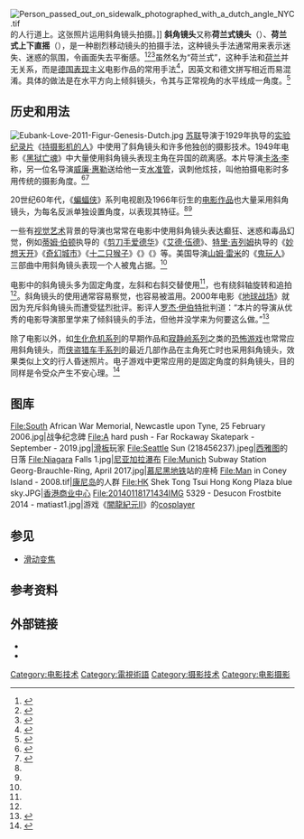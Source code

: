 {{NoteTA|G1=电影译名|G2=Games}}
[[File:Person_passed_out_on_sidewalk_photographed_with_a_dutch_angle_NYC.tif|thumb]]的人行道上。这张照片运用斜角镜头拍摄。]]
'''斜角镜头'''又称'''荷兰式镜头'''（{{lang-en|Dutch angle}}）、'''荷兰式上下直摇'''（{{lang|en|Dutch tilt}}），是一种剧烈移动镜头的拍摄手法，这种镜头手法通常用来表示迷失、迷惑的氛围，令画面失去平衡感。<ref>{{cite web |title=作为一个专业摄影师，这30种镜头你不能不知道！ |url=https://107cine.com/stream/93174/ |website=影视工业网 |accessdate=2020-10-23 |date=2017-07-31 |archive-date=2020-10-28 |archive-url=https://web.archive.org/web/20201028030710/https://107cine.com/stream/93174/ |dead-url=no }}</ref><ref>{{Cite web|title=动态视觉基础知识01-镜头角度_俯角|url=http://www.sohu.com/a/337381304_654718|accessdate=2020-10-23|author=|date=|format=|publisher=搜狐|archive-date=2020-10-28|archive-url=https://web.archive.org/web/20201028030709/https://www.sohu.com/a/337381304_654718|dead-url=no}}</ref><ref>{{Cite web|title=Should You Use A Dutch Angle Shot in Your Films? (Answer: Yes, But...)|url=https://nofilmschool.com/2015/09/should-you-use-dutch-angles-films-yes-but|accessdate=2020-10-25|date=2015-09-04|work=No Film School|language=en|archive-date=2020-10-06|archive-url=https://web.archive.org/web/20201006154554/https://nofilmschool.com/2015/09/should-you-use-dutch-angles-films-yes-but|dead-url=no}}</ref>虽然名为“荷兰式”，这种手法和[[荷兰|荷兰]]并无关系，而是[[德国表现主义|德国表现主义]]电影作品的常用手法<ref>{{Cite web|title=Dutch angle - Hollywood Lexicon|url=http://www.hollywoodlexicon.com/dutchangle.html|accessdate=2020-10-25|work=www.hollywoodlexicon.com|archive-date=2020-02-18|archive-url=https://web.archive.org/web/20200218172850/http://www.hollywoodlexicon.com/dutchangle.html|dead-url=no}}</ref>，因英文{{Linktext|Dutch|lang=en}}和德文{{Linktext|Deutsch|lang=de}}拼写相近而易混淆。具体的做法是在水平方向上倾斜镜头，令其与正常视角的水平线成一角度。<ref>{{Cite web|title=How Subjective Use of the Dutch Angle Camera Technique Evokes Disorienting Doubt Within a Scene|url=https://laughingsquid.com/dutch-angle-camera-technique/|accessdate=2020-10-25|date=2018-04-20|work=Laughing Squid|language=en-US|archive-date=2019-08-31|archive-url=https://web.archive.org/web/20190831003738/https://laughingsquid.com/dutch-angle-camera-technique/|dead-url=no}}</ref>

{{clear}}

== 历史和用法 ==
[[File:Eubank-Love-2011-Figur-Genesis-Dutch.jpg|thumb]]
[[苏联|苏联]]导演{{Le|吉加·维尔托夫|Dziga Vertov}}于1929年执导的[[实验片|实验]][[纪录片|纪录片]]《[[持攝影機的人|持摄影机的人]]》中使用了斜角镜头和许多他独创的摄影技术。1949年电影《[[黑狱亡魂|黑狱亡魂]]》中大量使用斜角镜头表现主角在异国的疏离感。本片导演[[卡洛·李|卡洛·李]]称，另一位名导演[[威廉·惠勒|威廉·惠勒]]送给他一支[[水準管|水准管]]，讽刺他炫技，叫他拍摄电影时多用传统的摄影角度。<ref name=":0">{{Cite web|title=The Filmmaker's Handbook: What is a Dutch Tilt|url=http://screenprism.com/insights/article/what-is-a-dutch-tilt-and-how-is-it-used|accessdate=|author=|date=|format=|publisher=ScreenPrism|language=en|archive-date=2019-08-31|archive-url=https://web.archive.org/web/20190831003739/http://screenprism.com/insights/article/what-is-a-dutch-tilt-and-how-is-it-used|dead-url=no}}</ref><ref name=":1">{{Cite book|title=Oblique Shot (Dutch Angle)|last=Mamer|first=Bruce|publisher=Cengage Learning|year=2008|isbn=978-0-495-41116-1|location=Belmont|pages=9-10|series=Film Production Technique: Creating the Accomplished Image}}</ref>

20世纪60年代，《[[蝙蝠俠_(電視劇)|蝙蝠侠]]》系列电视剧及1966年衍生的[[蝙蝠侠_(1966年电影)|电影作品]]也大量采用斜角镜头，为每名反派单独设置角度，以表现其特征。<ref name=":0" /><ref name=":1" />

一些有[[视觉艺术|视觉艺术]]背景的导演也常常在电影中使用斜角镜头表达癫狂、迷惑和毒品幻觉，例如[[蒂姆·伯顿|蒂姆·伯顿]]执导的《[[剪刀手爱德华|剪刀手爱德华]]》《[[艾德·伍德_(电影)|艾德·伍德]]》、[[特里·吉列姆|特里·吉列姆]]执导的《[[妙想天开|妙想天开]]》《[[奇幻城市|奇幻城市]]》《[[十二只猴子|十二只猴子]]》《{{le|恐惧拉斯维加斯|Fear and Loathing in Las Vegas (film)|-{zh-cn:恐惧拉斯维加斯;zh-tw:賭城風情畫}-}}》《{{Le|涨潮海岸|Tideland (film)}}》等。美国导演[[山姆·雷米|山姆·雷米]]的《[[鬼玩人|鬼玩人]]》三部曲中用斜角镜头表现一个人被鬼占据。<ref name=":0" />

电影中的斜角镜头多为固定角度，左斜和右斜交替使用<ref name=":0" />，也有绕斜轴旋转和追拍<ref name=":1" />。斜角镜头的使用通常容易察觉，也容易被滥用。2000年电影《[[地球戰場_(電影)|地球战场]]》就因为充斥斜角镜头而遭受猛烈批评。影评人[[罗杰·伊伯特|罗杰·伊伯特]]批判道：“本片的导演{{Le|罗杰·克里斯蒂安|Roger Christian (filmmaker)}}从优秀的电影导演那里学来了倾斜镜头的手法，但他并没学来为何要这么做。”<ref>{{Cite news|url=http://rogerebert.suntimes.com/apps/pbcs.dll/article?AID=/20000512/REVIEWS/5120301/1023|title=Battlefield Earth|author=|date=2000-05-12|work=Chicago Sun-Times|publisher=|accessdate=|language=en|format=|last=Ebert|first=Roger|authorlink=罗杰·伊伯特|archive-date=2013-04-08|archive-url=https://web.archive.org/web/20130408013527/http://rogerebert.suntimes.com/apps/pbcs.dll/article?AID=%2F20000512%2FREVIEWS%2F5120301%2F1023|dead-url=no}}</ref>

除了电影以外，如[[生化危機系列|生化危机系列]]的早期作品和[[寂静岭系列|寂静岭系列]]之类的[[恐怖遊戲|恐怖游戏]]也常常应用斜角镜头，而[[侠盗猎车手系列|侠盗猎车手系列]]的最近几部作品在主角死亡时也采用斜角镜头，效果类似上文的行人昏迷照片。电子游戏中更常应用的是固定角度的斜角镜头，目的同样是令受众产生不安心理。<ref>{{Cite web|title=They Call Me Spooky: The Spookiest Camera Angles in the Resident Evil Remake|url=https://www.destructoid.com/stories/they-call-me-spooky-the-spookiest-camera-angles-in-the-resident-evil-remake-314906.phtml|accessdate=2020-10-25|author=|date=|format=|work=Destructoid|publisher=|language=en|archive-date=2020-10-28|archive-url=https://web.archive.org/web/20201028030710/https://www.google.com/gen_204?atyp=i&ei=U-CYX8KmCdb9-gTjj5KwCw&ct=slh&v=t1&m=HV&pv=0.330344899996718&me=1:1603854421260,x:2,V,0,0,1085,21548:0,N,1,U-CYX8KmCdb9-gTjj5KwCw:0,R,1,8,24,26,283,16:0,R,1,CAUQAA,180,172,600,97:0,R,1,CAMQAA,180,297,600,97:0,R,1,CAQQAA,180,422,600,97:0,R,1,CAEQAA,180,547,600,97:0,R,1,CAIQAA,180,672,600,97:0,R,1,CAcQAA,180,797,600,75:0,R,1,CAgQAA,180,900,600,75:0,R,1,CAkQAA,180,1003,600,97:0,R,1,CAoQAA,180,1128,600,97:0,R,1,CAsQAA,180,1253,600,75:2,B,21548:9672,e,U&zx=1603854430937|dead-url=no}}</ref>

== 图库 ==
<gallery widths="150px" heights="140px">
File:South African War Memorial, Newcastle upon Tyne, 25 February 2006.jpg|战争纪念碑
File:A hard push - Far Rockaway Skatepark - September - 2019.jpg|[[滑板|滑板]]玩家
File:Seattle Sun (218456237).jpeg|[[西雅图|西雅图]]的日落
File:Niagara Falls 1.jpg|[[尼亚加拉瀑布|尼亚加拉瀑布]]
File:Munich Subway Station Georg-Brauchle-Ring, April 2017.jpg|[[慕尼黑地铁|慕尼黑地铁]]站的座椅
File:Man in Coney Island - 2008.tif|[[康尼岛|康尼岛]]的人群
File:HK Shek Tong Tsui Hong Kong Plaza blue sky.JPG|[[香港商业中心|香港商业中心]]
File:20140118171434IMG 5329 - Desucon Frostbite 2014 - matiast1.jpg|游戏《[[闇龍紀元II|闇龍紀元II]]》的[[cosplayer|cosplayer]]
</gallery>

== 参见 ==

* [[滑动变焦|滑动变焦]]

== 参考资料 ==
{{portal|电影}}
{{Reflist}}
==外部链接==
* {{commonscat-inline|Dutch angle}}
* {{YouTube|ofBDXc749wE|斜角镜头的起源|language=en}}
[[Category:电影技术|Category:电影技术]]
[[Category:電視術語|Category:電視術語]]
[[Category:摄影技术|Category:摄影技术]]
[[Category:电影摄影|Category:电影摄影]]